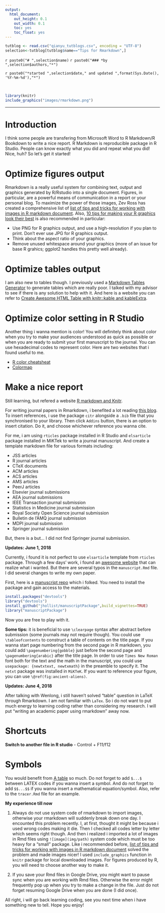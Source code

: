 ```yaml
---
output:
  html_document:
    out_height: 0.1
    out_width: 0.1
    toc: yes
    toc_float: yes
---
```


```r
tutblog <- read.csv("qianyu_tutblogs.csv", encoding = "UTF-8")
selection<-tutblog[tutblog$name=="Tips for Rmarkdown",]
```
`r paste0("# ",selection$name)`
`r paste0("### *by ",selection$authors,"*")`

<div class = "row">
<div class = "col-md-9">`r paste0("*started ",selection$date," and updated ",format(Sys.Date(), '%Y-%m-%d'),"*")`</div>

<br/>

```r
library(knitr)
include_graphics("images/rmarkdown.png")
```

--------
# Introduction
I think some people are transfering from Microsoft Word to R Markdown/R Bookdown to write a nice report. R Markdown is reproducible package in R Studio. People can know exactly what you did and repeat what you did! Nice, huh? So let's get it started! 

# Optimize figures output
Rmarkdown is a really useful system for combining text, output and graphics generated by R/Rstudio into a single document. Figures, in particular, are a powerful means of communication in a report or your personal blog. To maximize the power of those images, Zev Ross has created a comprehensive list of [list of tips and tricks for working with images in R markdown document](https://www.zevross.com/blog/2017/06/19/tips-and-tricks-for-working-with-images-and-figures-in-r-markdown-documents/). Also, [10 tips for making your R graphics look their best](http://blog.revolutionanalytics.com/2009/01/10-tips-for-making-your-r-graphics-look-their-best.html) is also recommended in particular:

* Use PNG for R graphics output, and use a high-resolution if you plan to print. Don't ever use JPG for R graphics output.
* Think about the aspect ratio of your graphics.
* Remove unused whitespace around your graphics (more of an issue for base R grahics; ggplot2 handles this pretty well already).

# Optimize tables output
I am also new to tables though. I previously used a [Markdown Tables Generator](https://www.tablesgenerator.com/markdown_tables#) to generate tables which are really poor. I talked with my advisor to see if there is any solution to help with it. And here is a website you can refer to [Create Awesome HTML Table with knitr::kable and kableExtra](https://cran.r-project.org/web/packages/kableExtra/vignettes/awesome_table_in_html.html). 

# Optimize color setting in R Studio
Another thing i wanna mention is color! You will definitely think about color when you try to make your audiences understood as quick as possible or when you are ready to submit your first manuscript to the journal. You can use hexadecimal codes to represent color. Here are two websites that i found useful to me.

* [R color cheatsheat](https://www.nceas.ucsb.edu/~frazier/RSpatialGuides/colorPaletteCheatsheet.pdf)
* [Colormap](https://media.readthedocs.org/pdf/colormap/latest/colormap.pdf)

# Make a nice report
Still learning, but refered a website [R markdown and Knitr](http://www.xueqing.tv/cms/article/101). 

For writing journal papers in Rmarkdown, i benefited a lot reading [this blog](http://www.janfreyberg.com/blog/2017-05-27-workflow-papers-rmarkdown/). To insert references, i use the package `citr` alongside a `.bib` file that you synchronised to your library. Then click `Addins` button, there is an option to insert citation. Do it, and choose whichever reference you wanna cite. 

For me, i am using `rticles` package installed in R Studio and `elsarticle` package installed in MiKTek to write a journal manuscript. And create a template markdown file for various formats including:

* JSS articles
* R journal articles
* CTeX documents
* ACM articles
* ACS articles
* AMS articles
* PeerJ articles
* Elsevier journal submissions
* AEA journal submissions
* IEEE Transaction journal submission
* Statistics in Medicine journal submission
* Royal Society Open Science journal submission
* Bulletin de I'AMQ journal submission
* MDPI journal submission
* Springer journal submission

But, there is a but... I did not find Springer journal submission. 

**Updates: June 1, 2018**

Currently, i found it is not perfect to use `elsarticle` template from `rticles` package. Through a few days' work, i found an [awesome website](https://github.com/hangqianyu/Academic_paper_demo) that can realize what i wanted. But there are several typos in the `manuscript.Rmd` file. I did several changes to write my own paper.

First, here is a [manuscript repo](https://github.com/jhollist/manuscriptPackage) which i folked. You need to install the package and gain access to the materials.

```r
install.packages("devtools")
library("devtools")
install_github("jhollist/manuscriptPackage",build_vignettes=TRUE)
library("manuscriptPackage")
```

Now you are free to play with it.

**Some tips:** it is beneficial to use `\clearpage` syntax after abstract before submission (some journals may not require though). You could use `\tableofcontents` to construct a table of contents on the title page. If you wanna start page numbering from the second page in R markdown, you could add `\pagenumbering{gobble}` just before the second page and `\pagenumbering{arabic}` after the title page. In order to use `Times New Roman` font both for the text and the math in the manuscript, you could use `usepackage: {newtxtext, newtxmath}` in the preamble to specify it. The `netxt` package was installed in `MiKTeK`. If you want to reference your figure, you can use `\@ref(fig:ancient-aliens)`. 

**Updates: June 4, 2018**

After talking with Wenlong, i still haven't solved "table" question in LaTeX through Rmarkdown. I am not familiar with `LaTex`. So i do not want to put much energy to learning coding rather than considering my research. I will put "writing an academic paper using rmarkdown" away now.

# Shortcuts

**Switch to another file in R studio** - Control + F11/f12

# Symbols
You would benefit from [A table](https://reu.dimacs.rutgers.edu/Symbols.pdf) so much. Do not forget to add `$...$` between LATEX codes if you wanna insert a symbol. And do not forget to add `$$...$$` if you wanna insert a mathematical equation/symbol. Also, refer to the `tracer.Rmd` file for an example. 

**My experience till now**

1. Always do not use system code of rmarkdown to import images, otherwise your rmarkdown will suddenly break down one day. I encounted this problem recently. I, at first, thought it might be because i used wrong codes making it die. Then I checked all codes letter by letter which seems right though. And then i realized i imported a lot of images in Rmd files using `![image](img/path)` system code which must be too heavy for a "small" package. Like i recommended before, [list of tips and tricks for working with images in R markdown document](https://www.zevross.com/blog/2017/06/19/tips-and-tricks-for-working-with-images-and-figures-in-r-markdown-documents/) solved the problem and made images nicer! I used `include_graphics` function in `knitr` package for local downloaded images. For figures produced by R, you will need to choose another way to make it.

2. If you save your Rmd files in Google Drive, you might want to pause sync when you are working with Rmd files. Otherwise the error might frequently pop up when you try to make a change in the file. Just do not forget resuming Google Drive when you are done (I did once).

All right, i will go back learning coding, see you next time when i have something new to tell. Hope you enjoy!


